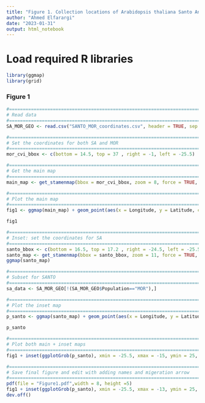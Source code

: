 ```yaml
---
title: "Figure 1. Collection locations of Arabidopsis thaliana Santo Antao (CVI) and Morocco"
author: "Ahmed Elfarargi"
date: "2023-01-31"
output: html_notebook
---
```


# Load required R libraries
```r
library(ggmap)
library(grid)
```

### Figure 1
```r

#==============================================================================
# Read data
#==============================================================================
SA_MOR_GEO <- read.csv("SANTO_MOR_coordinates.csv", header = TRUE, sep = ",", quote = "\"", dec = ".")

#==============================================================================
# Set the coordinates for both SA and MOR
#==============================================================================
mor_cvi_bbox <- c(bottom = 14.5, top = 37 , right = -1, left = -25.5)

#==============================================================================
# Get the main map
#==============================================================================
main_map <- get_stamenmap(bbox = mor_cvi_bbox, zoom = 8, force = TRUE, maptype = "toner-background") 

#==============================================================================
# Plot the main map
#==============================================================================
fig1 <- ggmap(main_map) + geom_point(aes(x = Longitude, y = Latitude, color=Color), data=SA_MOR_GEO, size = 2) + labs(x = 'Longitude', y = 'Latitude') + scale_color_manual(values=c("#0072B2", "#009E73")) + theme(panel.grid.minor = element_blank(), panel.grid.major = element_blank(), panel.background = element_rect(fill='black',colour ='black'), plot.background = element_blank(), plot.margin=unit(c(0,0,0,0), "null"), axis.ticks.length = unit(0, "pt"), panel.spacing = unit(2, "lines"), plot.title = element_blank(), legend.position = "none") + geom_rect(aes(xmin = -25.5, xmax = -24.5, ymin = 16.5, ymax = 17.4), color = "red", inherit.aes = FALSE, fill = NA, linetype = 6)

fig1

#==============================================================================
# Inset: set the coordinates for SA
#==============================================================================
santo_bbox <- c(bottom = 16.5, top = 17.2 , right = -24.5, left = -25.5)
santo_map <- get_stamenmap(bbox = santo_bbox, zoom = 11, force = TRUE, maptype = "toner-background") 
ggmap(santo_map)

#==============================================================================
# Subset for SANTO
#==============================================================================
sa_data <- SA_MOR_GEO[!(SA_MOR_GEO$Population=="MOR"),]

#==============================================================================
# Plot the inset map
#==============================================================================
p_santo <- ggmap(santo_map) + geom_point(aes(x = Longitude, y = Latitude, color=Population), data=sa_data, size = 2) + labs(x = 'Longitude', y = 'Latitude') +  scale_color_manual(values="#0072B2") + theme(panel.spacing = unit(2, "lines")) + theme(legend.position = "none") + theme(axis.title = element_blank(), axis.ticks = element_blank(), axis.text = element_blank(), axis.ticks.length = unit(0, "pt"), plot.margin=unit(c(0,0,0,0), "null"), panel.border = element_rect(colour = "red", fill=NA, size=2, linetype = 6))

p_santo

#==============================================================================
# Plot both main + inset maps
#==============================================================================
fig1 + inset(ggplotGrob(p_santo), xmin = -25.5, xmax = -15, ymin = 25, ymax = 35)

#==============================================================================
# Save final figure and edit with adding names and migeration arrow
#==============================================================================
pdf(file = "Figure1.pdf",width = 8, height =5)
fig1 + inset(ggplotGrob(p_santo), xmin = -25.5, xmax = -13, ymin = 25, ymax = 35)
dev.off()

```
